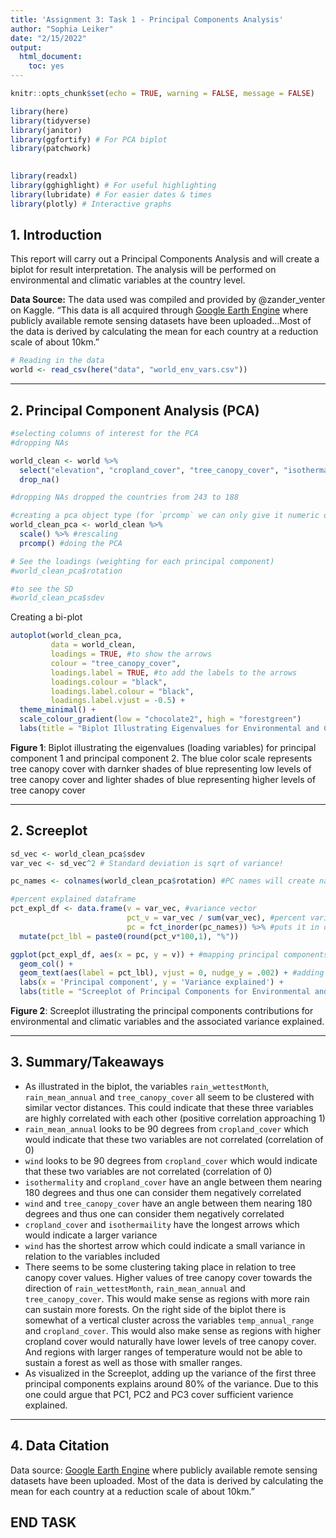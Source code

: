 ```yaml
---
title: 'Assignment 3: Task 1 - Principal Components Analysis'
author: "Sophia Leiker"
date: "2/15/2022"
output: 
  html_document: 
    toc: yes
---
```


```r
knitr::opts_chunk$set(echo = TRUE, warning = FALSE, message = FALSE)

library(here)
library(tidyverse)
library(janitor)
library(ggfortify) # For PCA biplot
library(patchwork)
 

library(readxl)
library(gghighlight) # For useful highlighting
library(lubridate) # For easier dates & times
library(plotly) # Interactive graphs
```

## 1. Introduction

This report will carry out a Principal Components Analysis and will create a biplot for result interpretation. 
The analysis will be performed on environmental and climatic variables at the country level. 


**Data Source:** The data used  was compiled and provided by @zander_venter on Kaggle. “This data is all acquired through [Google Earth Engine](https://earthengine.google.com/) where publicly available remote sensing datasets have been uploaded...Most of the data is derived by calculating the mean for each country at a reduction scale of about 10km.” 


```r
# Reading in the data
world <- read_csv(here("data", "world_env_vars.csv"))
```

***
## 2. Principal Component Analysis (PCA)

```r
#selecting columns of interest for the PCA
#dropping NAs

world_clean <- world %>% 
  select("elevation", "cropland_cover", "tree_canopy_cover", "isothermality", "rain_mean_annual", "rain_wettestMonth", "temp_annual_range", "wind", "cloudiness") %>% 
  drop_na()

#dropping NAs dropped the countries from 243 to 188
```

```r
#creating a pca object type (for `prcomp` we can only give it numeric data! need to get rid of things that are characters)
world_clean_pca <- world_clean %>%
  scale() %>% #rescaling
  prcomp() #doing the PCA
```

```r
# See the loadings (weighting for each principal component)
#world_clean_pca$rotation

#to see the SD
#world_clean_pca$sdev
```


Creating a bi-plot

```r
autoplot(world_clean_pca,
         data = world_clean,
         loadings = TRUE, #to show the arrows
         colour = "tree_canopy_cover",
         loadings.label = TRUE, #to add the labels to the arrows
         loadings.colour = "black",
         loadings.label.colour = "black",
         loadings.label.vjust = -0.5) +
  theme_minimal() +
  scale_colour_gradient(low = "chocolate2", high = "forestgreen")
  labs(title = "Biplot Illustrating Eigenvalues for Environmental and Climactic Variables", subtitle = "Data compiled and provided by @zander_venter from Google Earth Engine")
```

**Figure 1**: Biplot illustrating the eigenvalues (loading variables) for principal component 1 and principal component 2. The blue color scale represents tree canopy cover with darnker shades of blue representing low levels of tree canopy cover and lighter shades of blue representing higher levels of tree canopy cover

***

## 2. Screeplot

```r
sd_vec <- world_clean_pca$sdev
var_vec <- sd_vec^2 # Standard deviation is sqrt of variance!

pc_names <- colnames(world_clean_pca$rotation) #PC names will create names

#percent explained dataframe
pct_expl_df <- data.frame(v = var_vec, #variance vector
                          pct_v = var_vec / sum(var_vec), #percent variance (each value divided by the sum of variance vector)
                          pc = fct_inorder(pc_names)) %>% #puts it in order of pc_names
  mutate(pct_lbl = paste0(round(pct_v*100,1), "%"))

ggplot(pct_expl_df, aes(x = pc, y = v)) + #mapping principal components on the x, and on y we are putting the variance (putting percent variance as a label on top)
  geom_col() +
  geom_text(aes(label = pct_lbl), vjust = 0, nudge_y = .002) + #adding the percent variance label on top (percent of total varience explained by each Principal component), moving the labels up just a bit 
  labs(x = 'Principal component', y = 'Variance explained') +
  labs(title = "Screeplot of Principal Components for Environmental and Climatic Variables", subtitle = "Data compiled and provided by @zander_venter from Google Earth Engine")

```

**Figure 2**: Screeplot illustrating the principal components contributions for environmental and climatic variables and the associated variance explained. 

***

## 3. Summary/Takeaways

- As illustrated in the biplot, the variables `rain_wettestMonth`, `rain_mean_annual` and `tree_canopy_cover` all seem to be clustered with similar vector distances. This could indicate that these three variables are highly correlated with each other (positive correlation approaching 1)
- `rain_mean_annual` looks to be 90 degrees from `cropland_cover` which would indicate that these two variables are not correlated (correlation of 0)
- `wind` looks to be 90 degrees from `cropland_cover` which would indicate that these two variables are not correlated (correlation of 0)
- `isothermality` and `cropland_cover` have an angle between them nearing 180 degrees and thus one can consider them negatively correlated 
- `wind` and `tree_canopy_cover` have an angle between them nearing 180 degrees and thus one can consider them negatively correlated 
- `cropland_cover` and `isothermaility` have the longest arrows which would indicate a larger variance
- `wind` has the shortest arrow which could indicate a small variance in relation to the variables included 
- There seems to be some clustering taking place in relation to tree canopy cover values. Higher values of tree canopy cover towards the direction of `rain_wettestMonth`, `rain_mean_annual` and `tree_canopy_cover`. This would make sense as regions with more rain can sustain more forests. On the right side of the biplot there is somewhat of a vertical cluster across the variables `temp_annual_range` and `cropland_cover`. This would also make sense as regions with higher cropland cover would naturally have lower levels of tree canopy cover. And regions with larger ranges of temperature would not be able to sustain a forest as well as those with smaller ranges. 
- As visualized in the Screeplot, adding up the variance of the first three principal components explains around 80% of the variance. Due to this one could argue that PC1, PC2 and PC3 cover sufficient varience explained. 


***

## 4. Data Citation

Data source: [Google Earth Engine](https://earthengine.google.com/) where publicly available remote sensing datasets have been uploaded. Most of the data is derived by calculating the mean for each country at a reduction scale of about 10km.” 

## END TASK


